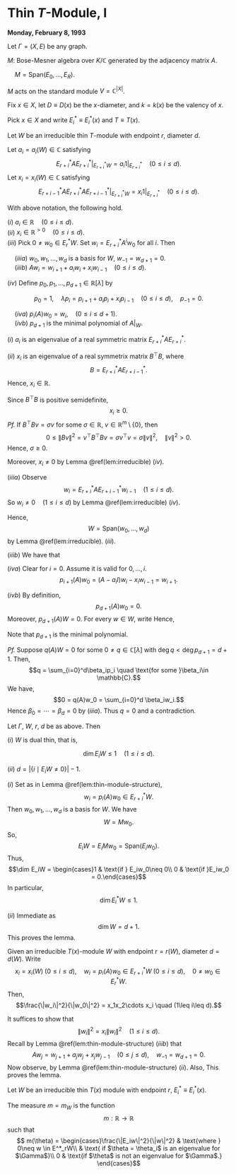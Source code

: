 # Thin $T$-Module, I {#lec9}
**Monday, February 8, 1993**

Let $\Gamma = (X, E)$ be any graph.

$M$:  Bose-Mesner algebra over $K/\mathbb{C}$ generated by the adjacency matrix $A$.

$\quad M = \mathrm{Span}(E_0, \ldots, E_R)$.

$M$ acts on the standard module $V = \mathbb{C}^{|X|}$. 

Fix $x\in X$, let 
$D \equiv D(x)$ be the $x$-diameter, and $k = k(x)$ be the valency of $x$.

:::{.definition}
Pick $x\in X$ and write $E_i^* \equiv E_i^*(x)$ and $T \equiv T(x)$.

Let $W$ be an irreducible thin $T$-module with endpoint $r$, diameter $d$.

Let $a_i = a_i(W)\in \mathbb{C}$ satisfying
$$E_{r+i}^*A{E^*_{r+i}|}_{E_{r+i}^*W} = a_i1|_{E_{r+i}^*} \quad (0\leq i\leq d).$$
Let $x_i = x_i(W)\in \mathbb{C}$ satisfying
$$E_{r+i-1}^*A{E^*_{r+i}AE^*_{r+i-1}|}_{E_{r+i}^*W} = x_i1|_{E_{r+i}^*} \quad (0\leq i\leq d).$$
:::

:::{.lemma #thin-module-structure}
With above notation, the following hold.

| $(i)$ $a_i\in \mathbb{R} \quad (0\leq i\leq d)$.

| $(ii)$ $x_i\in \mathbb{R}^{>0} \quad (0\leq i\leq d)$.

| $(iii)$ Pick $0\neq w_0\in E^*_rW$. Set $w_i = E^*_{r+i}A^iw_0$ for all $i$. Then  

 $\quad (iiia)$ $w_0, w_1, \ldots, w_d$ is a basis for $W$, $w_{-1} = w_{d+1} = 0$.  
 $\quad (iiib)$ $Aw_i = w_{i+1} + a_iw_{i} + x_iw_{i-1} \quad (0\leq i\leq d)$.

| $(iv)$ Define $p_0, p_1, \ldots, p_{d+1}\in \mathbb{R}[\lambda]$ by
$$p_0 = 1, \quad \lambda p_i = p_{i+1} + a_i p_i + x_i p_{i-1} \quad (0\leq i\leq d),\quad p_{-1} = 0.$$

 $\quad (iva)$ $p_i(A)w_0 = w_i, \quad (0\leq i\leq d+1)$.   
 $\quad (ivb)$ $p_{d+1}$ is the minimal polynomial of $A|_W$.
:::

:::{.proof}
$(i)$ $a_i$ is an eigenvalue of a real symmetric matrix $E_{r+i}^*AE^*_{r+i}$.

$(ii)$ $x_i$ is an eigenvalue of a real symmetrix matrix $B^\top B$, where 
$$B = E^*_{r+i}AE^*_{r+i-1}.$$
Hence, $x_i\in \mathbb{R}$.

Since $B^\top B$ is positive semidefinite, 
$$x_i \geq 0.$$
_Pf._ If $B^\top Bv = \sigma v$ for some $\sigma \in \mathbb{R}$, $v\in \mathbb{R}^m \setminus \{0\}$, then 
$$0\leq \|Bv\|^2 = v^\top B^\top Bv = \sigma v^\top v = \sigma \|v\|^2, \quad \|v\|^2 >0.$$
Hence, $\sigma \geq 0$.

Moreover, $x_i\neq 0$ by Lemma \@ref(lem:irreducible) $(iv)$.

$(iiia)$ Observe
$$w_i = E^*_{r+i}AE^*_{r+i-1}w_{i-1} \quad (1\leq i \leq d).$$
So $w_i \neq 0 \quad (1\leq i \leq d)$ by Lemma \@ref(lem:irreducible) $(iv)$.

Hence,
$$W = \mathrm{Span}(w_0, \ldots, w_d)$$
by Lemma \@ref(lem:irreducible). $(iii)$.

$(iiib)$ We have that
\begin{align}
Aw_i & = E^*_{r+i+1}Aw_i + E_{r+i}^*Aw_i + E^*_{r+i-1}Aw_i\\
& = w_{i+1} + E^*_{r+i}AE^*_{r+i}w_i + E^*_{r+i-1}AE^*_{r+i}AE^*_{r+i-1}w_{i-1}\\
& = w_{i+1} + a_iw_{i} + x_iw_{i-1}
\end{align}

$(iva)$ Clear for $i=0$. Assume it is valid for $0, \ldots, i$.
$$p_{i+1}(A)w_0 = (A-a_iI)w_i - x_iw_{i-1} = w_{i+1}.$$

$(ivb)$ By definition,
$$p_{d+1}(A)w_0 = 0.$$
Moreover, $p_{d+1}(A)W = 0$. For every $w\in W$, write
\begin{align}
w & = \sum_{i=0}^d \alpha_i w_i \\
& = \sum_{i=0}^d \alpha_i p_i(A)w_0 && \text{for some }\alpha_i\in\mathbb{C}\\
& = p(A)w_0 && \text{for some }p\in \mathbb{C}[\lambda]
\end{align}
Hence, 
\begin{align}
p_{d+1}(A)w & = p_{d+1}(A)p(A)w_0\\
& = p(A)p_{d+1}(A)w_0\\
& = 0.
\end{align}

Note that $p_{d+1}$ is the minimal polynomial.

_Pf._ 
Suppose $q(A)W = 0$ for some $0\neq q\in \mathbb{C}[\lambda]$ with $\deg q < \deg p_{d+1} = d+1$.
Then, 
$$q = \sum_{i=0}^d\beta_ip_i \quad \text{for some }\beta_i\in \mathbb{C}.$$
We have, 
$$0  = q(A)w_0  = \sum_{i=0}^d \beta_iw_i.$$
Hence $\beta_0 = \cdots = \beta_d = 0$ by $(iiia)$. Thus $q = 0$ and a contradiction.
:::

:::{.corollary #thin-is-dualthin}
Let $\Gamma$, $W$, $r$, $d$ be as above. Then

| $(i)$ $W$ is dual thin, that is, 
$$\dim E_iW \leq 1 \quad (1\leq i \leq d).$$

| $(ii)$ $d = |\{i \mid E_iW \neq 0\}| - 1.$
:::


:::{.proof}
$(i)$ Set as in Lemma \@ref(lem:thin-module-structure),
$$w_i = p_i(A)w_0\in E^*_{r+i}W.$$
Then $w_0, w_1, \ldots, w_d$ is a basis for $W$. We have
$$W = Mw_0.$$
So, 
$$E_iW = E_iMw_0 = \mathrm{Span}(E_iw_0).$$
Thus,
$$\dim E_iW = \begin{cases}1 & \text{if } E_iw_0\neq 0\\ 0 & \text{if }E_iw_0 = 0.\end{cases}$$
In particular, 
$$\dim E^*_iW \leq 1.$$

$(ii)$ Immediate as 
$$\dim W = d+1.$$
This proves the lemma.
:::

:::{.lemma #measure-wi}
Given an irreducible $T(x)$-module $W$ with endpoint $r = r(W)$, diameter $d = d(W)$. Write
$$x_i = x_i(W) \; (0\leq i\leq d), \quad w_i = p_i(A)w_0\in E^*_{r+i}W \; (0\leq i\leq d), \quad 0\neq w_0 \in E^*_rW.$$
Then, 
$$\frac{\|w_i\|^2}{\|w_0\|^2} = x_1x_2\cdots x_i \quad (1\leq i\leq d).$$
:::

:::{.proof}
It suffices to show that
$$\|w_i\|^2 = x_i\|w_i\|^2 \quad (1\leq i\leq d).$$
Recall by Lemma \@ref(lem:thin-module-structure) $(iiib)$ that
$$Aw_j = w_{j+1} + a_jw_j + x_jw_{j-1} \quad (0\leq j\leq d), \quad w_{-1} = w_{d+1} = 0.$$
Now observe,
\begin{align}
\langle w_{i-1}, Aw_i\rangle & = \langle w_{i-1}, w_{i+1}+ a_iw_i + x_iw_{i-1}\rangle\\
& = \overline{x_i}\|w_{i-1}\|^2\\
& = x_i\|w_{i-1}\|^2.
\end{align}
by Lemma \@ref(lem:thin-module-structure) $(ii)$.
Also,
\begin{align}
\langle w_{i-1}, Aw_i\rangle & = \langle Aw_{i-1}, w_i\rangle \quad (text{since}\; \bar{A}^\top = A)\\
& = \langle x_i + a_{i-1}w_{i-1} + x_{i-1}x_{i-2}, w_i\rangle\\
& = \|w_i\|^w.
\end{align}
This proves the lemma.
:::

:::{.definition #measure}
Let $W$ be an irreducible thin $T(x)$ module with endpoint $r$, $E^*_i \equiv E_i^*(x)$. 

The measure \index{measure} $m = m_W$ is the function
$$m: \mathbb{R} \to \mathbb{R}$$
such that
$$
m(\theta) = \begin{cases}\frac{\|E_iw\|^2}{\|w\|^2} & \text{where } 0\neq w \in E^*_rW\\
& \text{ if $\theta = \theta_i$ is an eigenvalue for $\Gamma$}\\
0 & \text{if $\theta$ is not an eigenvalue for $\Gamma$.}
\end{cases}$$
:::
